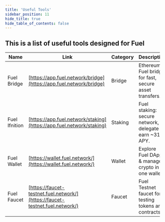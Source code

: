 ```yaml
---
title: 'Useful Tools'
sidebar_position: 11
hide_title: true
hide_table_of_contents: false
---
```



<PageTitle iconUrl="img/fuel-icon.svg" title="Fuel Useful Tools" />

## This is a list of useful tools designed for Fuel

| Name | Link | Category | Description |
|------|------|----------|-------------|
| Fuel Bridge | [https://app.fuel.network/bridge](https://app.fuel.network/bridge) | Bridge | Ethereum–Fuel bridge for fast, secure asset transfers. |
| Fuel Ifnition | [https://app.fuel.network/staking](https://app.fuel.network/staking) | Staking | Fuel staking: secure network, delegate & earn ~31% APY. |
| Fuel Wallet | [https://wallet.fuel.network/](https://wallet.fuel.network/) | Wallet | Explore Fuel DApps & manage crypto in one wallet. |
| Fuel Faucet | [https://faucet-testnet.fuel.network/](https://faucet-testnet.fuel.network/) | Faucet | Fuel Testnet faucet for testing tokens and contracts. |

